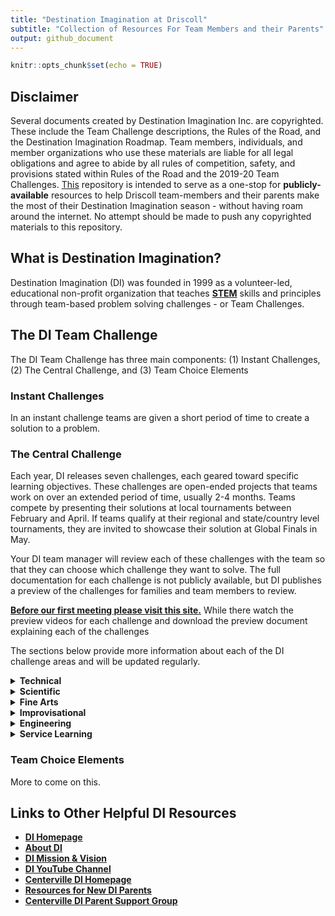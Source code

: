 ```yaml
---
title: "Destination Imagination at Driscoll"
subtitle: "Collection of Resources For Team Members and their Parents"
output: github_document
---
```


```r
knitr::opts_chunk$set(echo = TRUE)
```

## Disclaimer

Several documents created by Destination Imagination Inc. are copyrighted. These include the Team Challenge descriptions, the Rules of the Road, and the Destination Imagination Roadmap.  Team members, individuals, and member organizations who use these materials are liable for all legal obligations and agree to abide by all rules of competition, safety, and provisions stated within Rules of the Road and the 2019-20 Team Challenges.  <u>This</u> repository is intended to serve as a one-stop for **publicly-available** resources to help Driscoll team-members and their parents make the most of their Destination Imagination season - without having roam around the internet.  No attempt should be made to push any copyrighted materials to this repository.

## What is Destination Imagination?

Destination Imagination (DI) was founded in 1999 as a volunteer-led, educational non-profit organization that teaches <a target=" " href="https://en.wikipedia.org/wiki/Science,_technology,_engineering,_and_mathematics">**STEM**</a> skills and principles through team-based problem solving challenges - or Team Challenges.

## The DI Team Challenge

The DI Team Challenge has three main components: (1) Instant Challenges, (2) The Central Challenge, and (3) Team Choice Elements

### Instant Challenges

In an instant challenge teams are given a short period of time to create a solution to a problem.

### The Central Challenge

Each year, DI releases seven challenges, each geared toward specific learning objectives. These challenges are open-ended projects that teams work on over an extended period of time, usually 2-4 months.  Teams compete by presenting their solutions at local tournaments between February and April. If teams qualify at their regional and state/country level tournaments, they are invited to showcase their solution at Global Finals in May.

Your DI team manager will review each of these challenges with the team so that they can choose which challenge they want to solve.  The full documentation for each challenge is not publicly available, but DI publishes a preview of the challenges for families and team members to review. 

<u>**Before our first meeting please visit [this site ](https://www.destinationimagination.org/challenge-program/2019-20-challenge-previews/).**</u> While there watch the preview videos for each challenge and download the preview document explaining each of the challenges

The sections below provide more information about each of the DI challenge areas and will be updated regularly.

<details>
<summary><b>Technical</b></summary>
<p>
The Technical Challenge requires teams to build equipment, such as vehicles, in order to solve their challenge. They must also include a performance, in a specific form or about a general topic supplied with the challenge. In addition, the challenge requires teams to create specific elements unique to the team that will count as Team Choice Elements. The team will be evaluated on their creativity and originality, the quality, workmanship and effort, and the integration of the elements into the presentation. Normally, Team Choice Elements account for 15% of a team's score. The Team Choice Element can be anything that the team chooses, as long as it is not a scoring element.
<br/>
<!-- <center> -->
<!-- <iframe width="800" height="400" src="https://www.youtube.com/embed/tWiOP7Bhq6Y" frameborder="0" allow="accelerometer; encrypted-media; gyroscope; picture-in-picture" allowfullscreen></iframe> -->
<!-- <center> -->
</p>
</details>
<!--##########################-->
<!--##########################--> 
<details>
<summary><b>Scientific</b></summary>
<p>
The Scientific Challenge requires teams to do research on a specific aspect of science, and then create a performance based on it. Sometimes, there is also a specific requirement to build a certain kind of prop or costume. In addition, the challenge requires teams to create two specific elements unique to the team that will count as Team Choice Elements. The team will be evaluated on the creativity and originality, the quality, workmanship and effort, and the integration of the element into the presentation. Normally, Team Choice Elements account for 15% of a team's score. The Team Choice Element can be anything that the team chooses, as long as it is not a scoring element.
<br/>
<!-- <center> -->
<!-- <iframe width="800" height="400" src="https://www.youtube.com/embed/eqSJnsY8WnY" frameborder="0" allow="accelerometer; encrypted-media; gyroscope; picture-in-picture" allowfullscreen></iframe> -->
<!-- <center> -->
</p>
</details>
<!--##########################-->
<!--##########################-->  
<details>
<summary><b>Fine Arts</b></summary>
<p>
The Fine Arts Challenge requires teams to create and act out a performance that demonstrates some theatrical technique. It may be to use a certain method of presentation or to make a certain type of prop. In addition, the challenge requires teams to create two specific elements unique to the team that will count as Team Choice Elements. The team will be evaluated on the creativity and originality, the quality, workmanship and effort, and the integration of the element into the presentation. Normally, Team Choice Elements account for 15% of a team's score. The Team Choice Element can be anything that the team chooses, as long as it is not a scoring element.
<br/>
<!-- <center> -->
<!-- <iframe width="800" height="400" src="https://www.youtube.com/embed/1t-BtBCIWfw" frameborder="0" allow="accelerometer; encrypted-media; gyroscope; picture-in-picture" allowfullscreen></iframe> -->
<!-- <center> -->
</p>
</details>
<!--##########################-->
<!--##########################--> 
<details>
<summary><b>Improvisational</b></summary>
<p>
The Improvisational Challenge requires teams to think on their feet and create a skit within a short window of time, and then present it. There is usually a theme, of some sort, as well as a prop requirement that requires teams to create or incorporate different props. The team will also be evaluated for teamwork in this challenge.
<br/>
<!-- <center> -->
<!-- <iframe width="800" height="400" src="https://www.youtube.com/embed/DVKJHu31lbA" frameborder="0" allow="accelerometer; encrypted-media; gyroscope; picture-in-picture" allowfullscreen></iframe> -->
<!-- <center> -->
</p>
</details>
<!--##########################-->
<!--##########################--> 
<details>
<summary><b>Engineering</b></summary>
<p>
The Engineering Challenge requires teams to create a structure, with material and weight requirements, as well as an accompanying performance that has to do with some aspect of the structure. The structures are scored using a weight held ratio (WHR), where the weight held at the tournament is divided over the weight of the structure, to create a fair comparison of team structures. Some years, there have been additional elements that the team had to incorporate into their structures, such as holding golf balls. By performing these extra tasks, the team may receive additional weight held credit. In addition, the challenge requires teams to create two specific elements unique to the team that will count as Team Choice Elements. The team will be evaluated on the creativity and originality, the quality, workmanship and effort, and the integration of the element into the presentation. Normally, Team Choice Elements account for 15% of a team's score. The Team Choice Element can be anything that the team chooses, as long as it is not a scoring element.
<br/>
<!-- <center> -->
<!-- <iframe width="800" height="400" src="https://www.youtube.com/embed/a_kwCwgRHhw" frameborder="0" allow="accelerometer; encrypted-media; gyroscope; picture-in-picture" allowfullscreen></iframe> -->
<!-- <center> -->
</p>
</details>
<!--##########################-->
<!--##########################--> 
<details>
<summary><b>Service Learning</b></summary>
<p>
The Service Learning Challenge, also known as projectOUTREACH, requires teams to do a service project that benefits their community, and then create a performance to present at the tournament. The challenge always has a theme that the team has to incorporate into their skit, or the way they carry out their project. For some program seasons, the challenge requires teams to create two specific elements unique to the team that will count as Team Choice Elements. The team will be evaluated on the creativity and originality, the quality, workmanship and effort, and the integration of the element into the presentation. Normally, Team Choice Elements account for 15% of a team's score. The Team Choice Element can be anything that the team chooses, as long as it is not a scoring element.
<br/>
<!-- <center> -->
<!-- <iframe width="800" height="400" src="https://www.youtube.com/embed/8UhQ-KROI_k" frameborder="0" allow="accelerometer; encrypted-media; gyroscope; picture-in-picture" allowfullscreen></iframe> -->
<!-- <center> -->
</p>
</details>

### Team Choice Elements

More to come on this.

## Links to Other Helpful DI Resources

- <a target=" " href="https://www.destinationimagination.org/">**DI Homepage**</a>
- <a target=" " href="https://www.destinationimagination.org/about/">**About DI**</a>
- <a target=" " href="https://www.destinationimagination.org/vision-mission/">**DI Mission & Vision**</a>
- <a target=" " href="https://www.youtube.com/user/DIGlobalFinals/videos">**DI YouTube Channel**</a>
- <a target=" " href="https://www.youtube.com/user/DIGlobalFinals/videos">**Centerville DI Homepage**</a>
- <a target=" " href="https://www.destinationimagination.org/parents-start-here/">**Resources for New DI Parents**</a>
- <a target=" " href="https://www.centervilledi.com/parentsupportgroup.htm">**Centerville DI Parent Support Group**</a>

